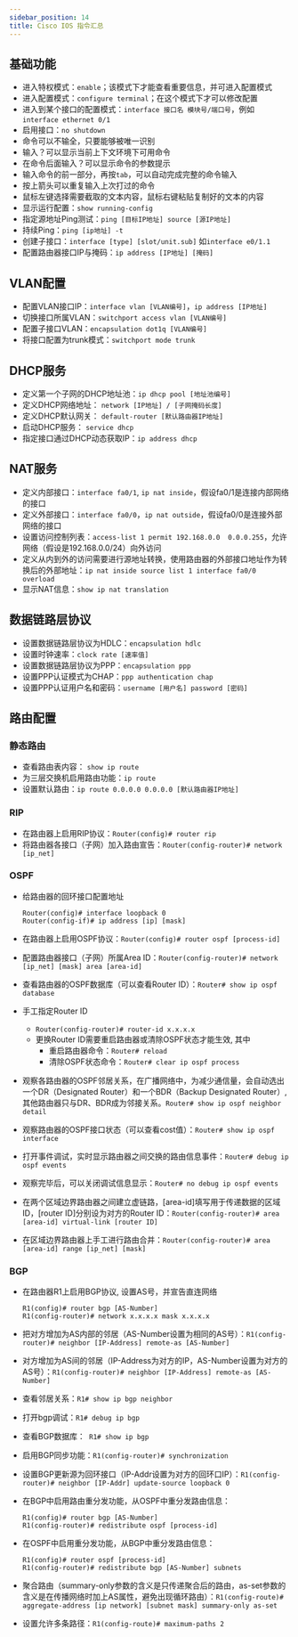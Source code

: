 ```yaml
---
sidebar_position: 14
title: Cisco IOS 指令汇总
---
```


## 基础功能

* 进入特权模式：`enable`；该模式下才能查看重要信息，并可进入配置模式
* 进入配置模式：`configure terminal`；在这个模式下才可以修改配置
* 进入到某个接口的配置模式：`interface 接口名 模块号/端口号`，例如`interface ethernet 0/1`
* 启用接口：`no shutdown`
* 命令可以不输全，只要能够被唯一识别
* 输入？可以显示当前上下文环境下可用命令
* 在命令后面输入？可以显示命令的参数提示
* 输入命令的前一部分，再按`tab`，可以自动完成完整的命令输入
* 按上箭头可以重复输入上次打过的命令
* 鼠标左键选择需要截取的文本内容，鼠标右键粘贴复制好的文本的内容
* 显示运行配置：`show running-config`
* 指定源地址Ping测试：`ping [目标IP地址] source [源IP地址]`
* 持续Ping：`ping [ip地址] -t`
* 创建子接口：`interface [type] [slot/unit.sub]` 如`interface e0/1.1`
* 配置路由器接口IP与掩码：`ip address [IP地址] [掩码]`

## VLAN配置
* 配置VLAN接口IP：`interface vlan [VLAN编号]`，`ip address [IP地址]`
* 切换接口所属VLAN：`switchport access vlan [VLAN编号]`
* 配置子接口VLAN：`encapsulation dot1q [VLAN编号]`
* 将接口配置为trunk模式：`switchport mode trunk`


## DHCP服务
* 定义第一个子网的DHCP地址池：`ip dhcp pool [地址池编号]`
* 定义DHCP网络地址： `network [IP地址] / [子网掩码长度]`
* 定义DHCP默认网关： `default-router [默认路由器IP地址]`
* 启动DHCP服务： `service dhcp`
* 指定接口通过DHCP动态获取IP：`ip address dhcp`

## NAT服务
* 定义内部接口：`interface fa0/1`, `ip nat inside`，假设fa0/1是连接内部网络的接口
* 定义外部接口：`interface fa0/0`，`ip nat outside`，假设fa0/0是连接外部网络的接口
* 设置访问控制列表：`access-list 1 permit 192.168.0.0  0.0.0.255`，允许网络（假设是192.168.0.0/24）向外访问
* 定义从内到外的访问需要进行源地址转换，使用路由器的外部接口地址作为转换后的外部地址：`ip nat inside source list 1 interface fa0/0 overload`
* 显示NAT信息：`show ip nat translation`

## 数据链路层协议
* 设置数据链路层协议为HDLC：`encapsulation hdlc`
* 设置时钟速率：`clock rate [速率值]`
* 设置数据链路层协议为PPP：`encapsulation ppp`
* 设置PPP认证模式为CHAP：`ppp authentication chap`
* 设置PPP认证用户名和密码：`username [用户名] password [密码]`

## 路由配置

### 静态路由
* 查看路由表内容： `show ip route`
* 为三层交换机启用路由功能：`ip route`
* 设置默认路由：`ip route 0.0.0.0 0.0.0.0 [默认路由器IP地址]`

### RIP

* 在路由器上启用RIP协议：`Router(config)# router rip`
* 将路由器各接口（子网）加入路由宣告：`Router(config-router)# network [ip_net]`

### OSPF

* 给路由器的回环接口配置地址

  ```
  Router(config)# interface loopback 0
  Router(config-if)# ip address [ip] [mask]
  ```

* 在路由器上启用OSPF协议：`Router(config)# router ospf [process-id]`

* 配置路由器接口（子网）所属Area ID：`Router(config-router)# network [ip_net] [mask] area [area-id]`
* 查看路由器的OSPF数据库（可以查看Router ID）：`Router# show ip ospf database`
* 手工指定Router ID
  * `Router(config-router)# router-id x.x.x.x`
  * 更换Router ID需要重启路由器或清除OSPF状态才能生效, 其中
    * 重启路由器命令：`Router# reload`
    * 清除OSPF状态命令：`Router# clear ip ospf process`

* 观察各路由器的OSPF邻居关系，在广播网络中，为减少通信量，会自动选出一个DR（Designated Router）和一个BDR（Backup Designated Router）,其他路由器只与DR、BDR成为邻接关系。`Router# show ip ospf neighbor detail`
* 观察路由器的OSPF接口状态（可以查看cost值）：`Router# show ip ospf interface`
* 打开事件调试，实时显示路由器之间交换的路由信息事件：`Router# debug ip ospf events`
* 观察完毕后，可以关闭调试信息显示：`Router# no debug ip ospf events`
* 在两个区域边界路由器之间建立虚链路，[area-id]填写用于传递数据的区域ID，[router ID]分别设为对方的Router ID：`Router(config-router)# area [area-id] virtual-link [router ID]`
* 在区域边界路由器上手工进行路由合并：`Router(config-router)# area [area-id] range [ip_net] [mask]`

### BGP

* 在路由器R1上启用BGP协议, 设置AS号，并宣告直连网络

  ```
  R1(config)# router bgp [AS-Number]
  R1(config-router)# network x.x.x.x mask x.x.x.x
  ```

* 把对方增加为AS内部的邻居（AS-Number设置为相同的AS号）：`R1(config-router)# neighbor [IP-Address] remote-as [AS-Number]`

* 对方增加为AS间的邻居（IP-Address为对方的IP，AS-Number设置为对方的AS号）：`R1(config-router)# neighbor [IP-Address] remote-as [AS-Number]`

* 查看邻居关系：`R1# show ip bgp neighbor`

* 打开bgp调试：`R1# debug ip bgp`

* 查看BGP数据库：` R1# show ip bgp`

* 启用BGP同步功能：`R1(config-router)# synchronization`

* 设置BGP更新源为回环接口（IP-Addr设置为对方的回环口IP）：`R1(config-router)# neighbor [IP-Addr] update-source loopback 0`

* 在BGP中启用路由重分发功能，从OSPF中重分发路由信息：

  ```
  R1(config)# router bgp [AS-Number]
  R1(config-router)# redistribute ospf [process-id]
  ```

* 在OSPF中启用重分发功能，从BGP中重分发路由信息：

  ```
  R1(config)# router ospf [process-id] 
  R1(config-router)# redistribute bgp [AS-Number] subnets
  ```

* 聚合路由（summary-only参数的含义是只传递聚合后的路由，as-set参数的含义是在传播网络时加上AS属性，避免出现循环路由）：`R1(config-route)# aggregate-address [ip network] [subnet mask] summary-only as-set`

* 设置允许多条路径：`R1(config-route)# maximum-paths 2`